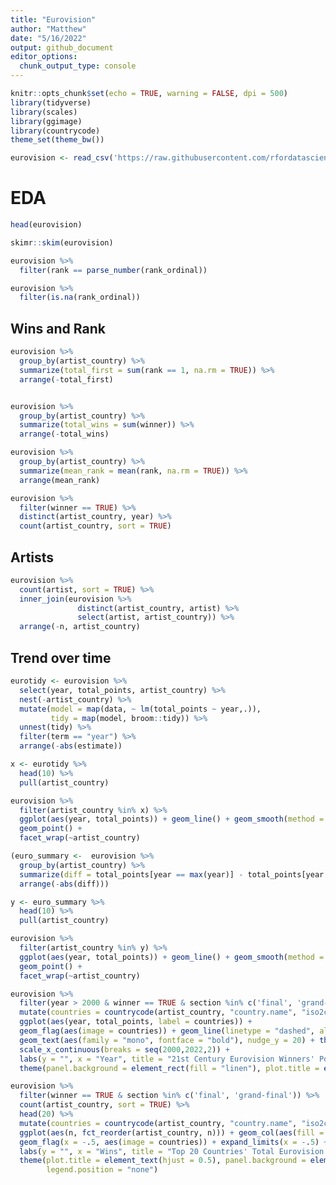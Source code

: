 ```yaml
---
title: "Eurovision"
author: "Matthew"
date: "5/16/2022"
output: github_document
editor_options: 
  chunk_output_type: console
---
```


```r
knitr::opts_chunk$set(echo = TRUE, warning = FALSE, dpi = 500)
library(tidyverse)
library(scales)
library(ggimage)
library(countrycode)
theme_set(theme_bw())
```


```r
eurovision <- read_csv('https://raw.githubusercontent.com/rfordatascience/tidytuesday/master/data/2022/2022-05-17/eurovision.csv')

```


# EDA
```r
head(eurovision)

skimr::skim(eurovision)
```


```r
eurovision %>% 
  filter(rank == parse_number(rank_ordinal))

eurovision %>% 
  filter(is.na(rank_ordinal))
```


## Wins and Rank
```r
eurovision %>% 
  group_by(artist_country) %>% 
  summarize(total_first = sum(rank == 1, na.rm = TRUE)) %>% 
  arrange(-total_first)


eurovision %>% 
  group_by(artist_country) %>% 
  summarize(total_wins = sum(winner)) %>% 
  arrange(-total_wins)

eurovision %>% 
  group_by(artist_country) %>% 
  summarize(mean_rank = mean(rank, na.rm = TRUE)) %>% 
  arrange(mean_rank)

eurovision %>% 
  filter(winner == TRUE) %>% 
  distinct(artist_country, year) %>% 
  count(artist_country, sort = TRUE)
```


## Artists
```r
eurovision %>% 
  count(artist, sort = TRUE) %>% 
  inner_join(eurovision %>% 
               distinct(artist_country, artist) %>% 
               select(artist, artist_country)) %>% 
  arrange(-n, artist_country)
```


## Trend over time
```r
eurotidy <- eurovision %>% 
  select(year, total_points, artist_country) %>% 
  nest(-artist_country) %>% 
  mutate(model = map(data, ~ lm(total_points ~ year,.)),
         tidy = map(model, broom::tidy)) %>% 
  unnest(tidy) %>% 
  filter(term == "year") %>% 
  arrange(-abs(estimate))

x <- eurotidy %>% 
  head(10) %>% 
  pull(artist_country)

eurovision %>% 
  filter(artist_country %in% x) %>% 
  ggplot(aes(year, total_points)) + geom_line() + geom_smooth(method = "lm", se = FALSE) +
  geom_point() +
  facet_wrap(~artist_country)
```


```r
(euro_summary <-  eurovision %>% 
  group_by(artist_country) %>% 
  summarize(diff = total_points[year == max(year)] - total_points[year == min(year)]) %>% 
  arrange(-abs(diff)))

y <- euro_summary %>% 
  head(10) %>% 
  pull(artist_country)

eurovision %>% 
  filter(artist_country %in% y) %>% 
  ggplot(aes(year, total_points)) + geom_line() + geom_smooth(method = "lm", se = FALSE) +
  geom_point() + 
  facet_wrap(~artist_country)
```


```r
eurovision %>% 
  filter(year > 2000 & winner == TRUE & section %in% c('final', 'grand-final')) %>% 
  mutate(countries = countrycode(artist_country, "country.name", "iso2c")) %>% 
  ggplot(aes(year, total_points, label = countries)) + 
  geom_flag(aes(image = countries)) + geom_line(linetype = "dashed", alpha = 0.5) +
  geom_text(aes(family = "mono", fontface = "bold"), nudge_y = 20) + theme_classic() +
  scale_x_continuous(breaks = seq(2000,2022,2)) + 
  labs(y = "", x = "Year", title = "21st Century Eurovision Winners' Points") +
  theme(panel.background = element_rect(fill = "linen"), plot.title = element_text(hjust = 0.5)) 
```



```r
eurovision %>% 
  filter(winner == TRUE & section %in% c('final', 'grand-final')) %>% 
  count(artist_country, sort = TRUE) %>% 
  head(20) %>% 
  mutate(countries = countrycode(artist_country, "country.name", "iso2c")) %>%
  ggplot(aes(n, fct_reorder(artist_country, n))) + geom_col(aes(fill = n), color = "black") + 
  geom_flag(x = -.5, aes(image = countries)) + expand_limits(x = -.5) +
  labs(y = "", x = "Wins", title = "Top 20 Countries' Total Eurovision Wins") + 
  theme(plot.title = element_text(hjust = 0.5), panel.background = element_rect(fill = "linen"),
        legend.position = "none")
```



